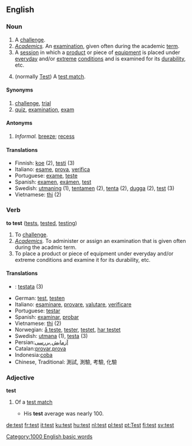 {{See|Test}}
==English==

=== Noun ===
{{en-noun-reg}}

#A [[Challenge#Noun|challenge]].
#''[[Academics]].'' An [[examination]], given often during the academic [[term]].
#A [[session]] in which a [[product]] or piece of [[equipment]] is placed under [[everyday]] and/or [[extreme]] [[condition]]s and is examined for its [[durability]], etc.
#{{Cricket}} (normally [[Test]]) A [[test match]].

==== Synonyms ====
#[[challenge]], [[trial]]
#[[quiz]], [[examination]], [[exam]]

==== Antonyms ====
#''Informal.'' [[breeze]]; [[recess]]

==== Translations ====
*Finnish: [[koe]] (2), [[testi]] (3)
*Italiano: [[esame]], [[prova]], [[verifica]]
*Portuguese: [[exame]], [[teste]]
*Spanish: [[examen]], [[exámen]], [[test]]
*Swedish: [[utmaning]] (1), [[tentamen]] {{c}} (2), [[tenta]] {{c}} (2), [[dugga]] {{c}} (2), [[test]] {{n}} (3)
*Vietnamese: [[thi]] (2)

=== Verb ===
'''to test''' ([[tests]], [[tested]], [[testing]])

#To [[Challenge#Verb|challenge]].
#''[[Academics]].'' To administer or assign an examination that is given often during the acadmic term.
#To place a product or piece of equipment under everyday and/or extreme conditions and examine it for its durability, etc.

==== Translations ====
*{{msg:fi}}: [[testata]] (3)
*German: [[test]], [[testen]]
*Italiano: [[esaminare]], [[provare]], [[valutare]], [[verificare]]
*Portuguese: [[testar]]
*Spanish: [[examinar]], [[probar]]
*Vietnamese: [[thi]] (2)
*Norwegian: [[å teste]], [[tester]], [[testet]], [[har testet]]
*Swedish: [[utmana]] (1), [[testa]] (3)
*Persian:[[آزمایش]],[[بررسی]]
*Catalan:[[provar]],[[prova]]
*Indonesia:[[coba]]
*Chinese, Traditional: 測試, 測驗, 考驗, 化驗

===Adjective===
'''test'''

#{{Cricket}} Of a [[test match]]
#* His '''test''' average was nearly 100.

[[Category:1000 English basic words]]

[[de:test]]
[[fr:test]]
[[it:test]]
[[ku:test]]
[[hu:test]]
[[nl:test]]
[[pl:test]]
[[pt:Test]]
[[fi:test]]
[[sv:test]]